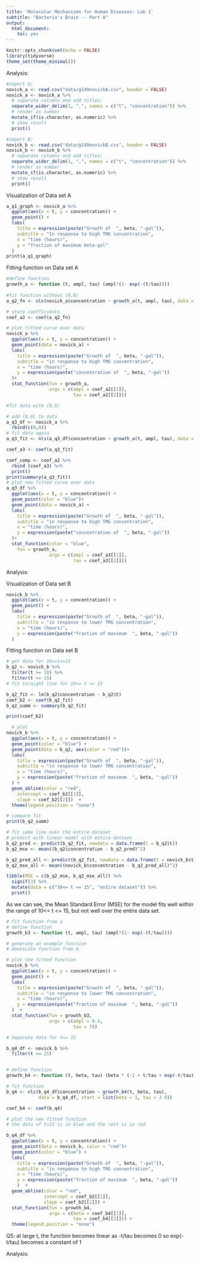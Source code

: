 ```yaml
---
title: 'Molecular Mechanisms for Human Diseases: Lab 1'
subtitle: "Bacteria's Brain -- Part A"
output:
  html_document:
    toc: yes
---
```


```r
knitr::opts_chunk$set(echo = FALSE)
library(tidyverse)
theme_set(theme_minimal())
```

Analysis:

```r
#import A;
novick_a <- read.csv("data/g149novickA.csv", header = FALSE) 
novick_a <- novick_a %>%   
  # separate columns and add titles;
  separate_wider_delim(1, ",", names = c("t", "concentration")) %>%
  # render as number
  mutate_if(is.character, as.numeric) %>%
  # show result
  print()

#import B; 
novick_b <- read.csv("data/g149novickB.csv", header = FALSE) 
novick_b <- novick_b %>%   
  # separate columns and add titles;
  separate_wider_delim(1, ",", names = c("t", "concentration")) %>% 
  # render as number
  mutate_if(is.character, as.numeric) %>%
  # show result
  print()

```

Visualization of Data set A

```r
a_q1_graph <- novick_a %>%
  ggplot(aes(x = t, y = concentration)) + 
  geom_point() + 
  labs(
    title = expression(paste("Growth of  ", beta, "-gal")), 
    subtitle = "In response to high TMG concentration",
    x = "time (hours)", 
    y = "fraction of maximum beta-gal"
  ) 
print(a_q1_graph)
```

Fitting function on Data set A

```r
#define function
growth_a <- function (t, ampl, tau) (ampl*(1- exp(-(t/tau))))
  
#fit function without (0,0)
a_q2_fn <- nls(novick_a$concentration ~ growth_a(t, ampl, tau), data = novick_a, start = list(ampl = 1.26, tau = 2.62))

# store coefficients
coef_a2 <- coef(a_q2_fn)

# plot fitted curve over data
novick_a %>%
  ggplot(aes(x = t, y = concentration)) + 
  geom_point(data = novick_a) + 
  labs( 
    title = expression(paste("Growth of  ", beta, "-gal")), 
    subtitle = "in response to high TMG concentration", 
    x = "time (hours)", 
    y = expression(paste("concentration of  ", beta, "-gal"))
  )+
  stat_function(fun = growth_a, 
                args = c(ampl = coef_a2[[1]], 
                         tau = coef_a2[[2]]))
```

```r

#fit data with (0,0)

# add (0,0) to data
a_q3_df <- novick_a %>%
  rbind(c(0,0))
# fit data again
a_q3_fit <- nls(a_q3_df$concentration ~ growth_a(t, ampl, tau), data = a_q3_df, start = list(ampl = 1.26, tau = 2.62))

coef_a3 <- coef(a_q3_fit)

coef_comp <- coef_a2 %>% 
  rbind (coef_a3) %>%
  print()
print(summary(a_q3_fit))
# plot new fitted curve over data
a_q3_df %>%
  ggplot(aes(x = t, y = concentration)) + 
  geom_point(color = "blue")+
  geom_point(data = novick_a) + 
  labs( 
    title = expression(paste("Growth of  ", beta, "-gal")), 
    subtitle = "in response to high TMG concentration", 
    x = "time (hours)", 
    y = expression(paste("concentration of  ", beta, "-gal"))
  )+
  stat_function(color = "blue", 
    fun = growth_a, 
                args = c(ampl = coef_a3[[1]], 
                         tau = coef_a3[[2]]))

```

Analysis:

Visualization of Data set B

```r
novick_b %>%
  ggplot(aes(x = t, y = concentration)) + 
  geom_point() + 
  labs(
    title = expression(paste("Growth of  ", beta, "-gal")), 
    subtitle = "in response to lower TMG concentration", 
    x = "time (hours)", 
    y = expression(paste("fraction of maximum  ", beta, "-gal"))
  ) 
```

Fitting function on Data set B

```r
# get data for 10<=t<=15
b_q2 <- novick_b %>% 
  filter(t >= 10) %>% 
  filter(t <= 15)
# fit straight line for 10<= t <= 15

b_q2_fit <- lm(b_q2$concentration ~ b_q2$t)
coef_b2 <- coef(b_q2_fit)
b_q2_summ <- summary(b_q2_fit)

print(coef_b2)

  # plot
novick_b %>%
  ggplot(aes(x = t, y = concentration)) + 
  geom_point(color = "blue") + 
  geom_point(data = b_q2, aes(color = "red"))+ 
  labs(
    title = expression(paste("Growth of  ", beta, "-gal")), 
    subtitle = "in response to lower TMG concentration", 
    x = "time (hours)", 
    y = expression(paste("fraction of maximum  ", beta, "-gal"))
  ) + 
  geom_abline(color = "red",
    intercept = coef_b2[[1]], 
    slope = coef_b2[[2]])  + 
  theme(legend.position = "none")

# compare fit
print(b_q2_summ)

# fit same line over the entire dataset
# predict with linear model with entire dataset
b_q2_pred <- predict(b_q2_fit, newdata = data.frame(t = b_q2$t))
b_q2_mse <- mean((b_q2$concentration - b_q2_pred)^2)

b_q2_pred_all <- predict(b_q2_fit, newdata = data.frame(t = novick_b$t))
b_q2_mse_all <- mean((novick_b$concentration - b_q2_pred_all)^2)

tibble(MSE = c(b_q2_mse, b_q2_mse_all)) %>%
  signif(3) %>%
  mutate(data = c("10<= t <= 15", "entire dataset")) %>%
  print()


```

As we can see, the Mean Standard Error (MSE) for the model fits well within the range of 10\<= t \<= 15, but not well over the entire data set.

```r
# fit function from a
# define function
growth_b3 <- function (t, ampl, tau) (ampl*(1- exp(-(t/tau))))

# generate an example function
# downscale function from A

# plot the fitted function
novick_b %>%
  ggplot(aes(x = t, y = concentration)) + 
  geom_point() + 
  labs( 
    title = expression(paste("Growth of  ", beta, "-gal")), 
    subtitle = "in response to lower TMG concentration", 
    x = "time (hours)", 
    y = expression(paste("fraction of maximum  ", beta, "-gal"))
  )  +
  stat_function(fun = growth_b3, 
                args = c(ampl = 0.4, 
                         tau = 7))
```

```r
# Separate data for t<= 15

b_q4_df <- novick_b %>%
  filter(t <= 15)


# define function
growth_b4 <- function (t, beta, tau) (beta * (-1 + t/tau + exp(-t/tau)))

# fit function
b_q4 <- nls(b_q4_df$concentration ~ growth_b4(t, beta, tau), 
            data = b_q4_df, start = list(beta = 1, tau = 3.9))

coef_b4 <- coef(b_q4)

# plot the new fitted function
# the data of t>15 is in blue and the rest is in red

b_q4_df %>%
  ggplot(aes(x = t, y = concentration)) + 
  geom_point(data = novick_b, color = "red")+
  geom_point(color = "blue") + 
  labs( 
    title = expression(paste("Growth of  ", beta, "-gal")), 
    subtitle = "in response to high TMG concentration", 
    x = "time (hours)", 
    y = expression(paste("fraction of maximum  ", beta, "-gal"))
    )  +
  geom_abline(color = "red",
              intercept = coef_b2[[1]], 
              slope = coef_b2[[2]]) +
  stat_function(fun = growth_b4, 
                args = c(beta = coef_b4[[1]], 
                         tau = coef_b4[[2]])) +
  theme(legend.position = "none")
```

Q5: at large t, the function becomes linear as -t/tau becomes 0 so exp(-t/tau) becomes a constant of 1

Analysis:

